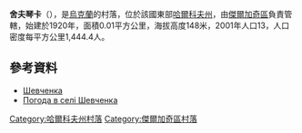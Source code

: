 {{coord|50|21|54|N|36|12|44|E|scale:100000_region:UA|display=title}}

'''舍夫琴卡'''（{{lang-uk|Шевченка}}），是[[烏克蘭|烏克蘭]]的村落，位於該國東部[[哈爾科夫州|哈爾科夫州]]，由[[傑爾加奇區_(烏克蘭)|傑爾加奇區]]負責管轄，始建於1920年，面積0.01平方公里，海拔高度148米，2001年人口13，人口密度每平方公里1,444.4人。

==參考資料==
* [http://w1.c1.rada.gov.ua/pls/z7502/A005?rdat1=09.01.2009&rf7571=32935 Шевченка]{{dead link|date=2018年4月 |bot=InternetArchiveBot |fix-attempted=yes }}
* [http://weather.in.ua/ua/har'kovskaja/28738 Погода в селі Шевченка]

{{DEFAULTSORT:Шевченка}}
[[Category:哈爾科夫州村落|Category:哈爾科夫州村落]]
[[Category:傑爾加奇區村落|Category:傑爾加奇區村落]]


{{Kharkiv-geo-stub}}
